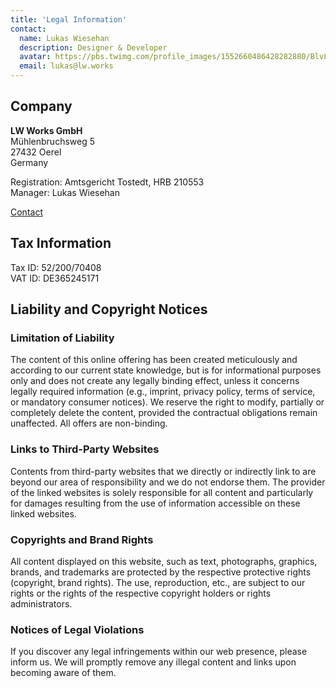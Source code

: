 ```yaml
---
title: 'Legal Information'
contact:
  name: Lukas Wiesehan
  description: Designer & Developer
  avatar: https://pbs.twimg.com/profile_images/1552660486428282880/BlvLtgJe_400x400.jpg
  email: lukas@lw.works
---
```


## Company

**LW Works GmbH**  
Mühlenbruchsweg 5  
27432 Oerel  
Germany

Registration: Amtsgericht Tostedt, HRB 210553  
Manager: Lukas Wiesehan

[Contact](/contact)

## Tax Information

Tax ID: 52/200/70408  
VAT ID: DE365245171

## Liability and Copyright Notices

### Limitation of Liability

The content of this online offering has been created meticulously and according to our current state knowledge, but is for informational purposes only and does not create any legally binding effect, unless it concerns legally required information (e.g., imprint, privacy policy, terms of service, or mandatory consumer notices). We reserve the right to modify, partially or completely delete the content, provided the contractual obligations remain unaffected. All offers are non-binding.

### Links to Third-Party Websites

Contents from third-party websites that we directly or indirectly link to are beyond our area of responsibility and we do not endorse them. The provider of the linked websites is solely responsible for all content and particularly for damages resulting from the use of information accessible on these linked websites.

### Copyrights and Brand Rights

All content displayed on this website, such as text, photographs, graphics, brands, and trademarks are protected by the respective protective rights (copyright, brand rights). The use, reproduction, etc., are subject to our rights or the rights of the respective copyright holders or rights administrators.

### Notices of Legal Violations

If you discover any legal infringements within our web presence, please inform us. We will promptly remove any illegal content and links upon becoming aware of them.
